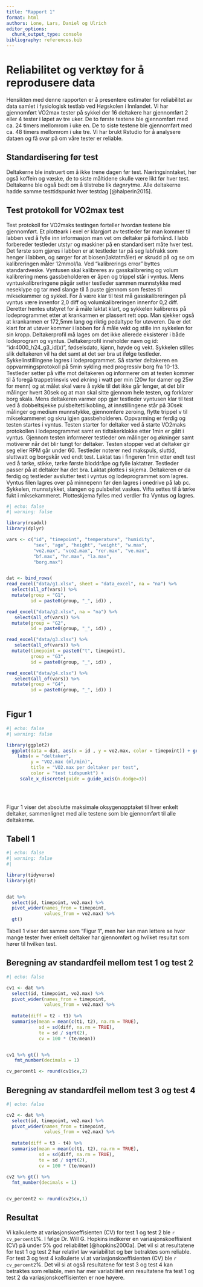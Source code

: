 ```yaml
---
title: "Rapport 1"
format: html
authors: Lone, Lars, Daniel og Ulrich 
editor_options: 
  chunk_output_type: console
bibliography: references.bib
---
```


# Reliabilitet og verktøy for å reprodusere data

Hensikten med denne rapporten er å presentere estimater for reliabilitet av data samlet i fysiologisk testlab ved Høgskolen i Innlandet. Vi har gjennomført VO2max tester på sykkel der 16 deltakere har gjennomført 2 eller 4 tester i løpet av tre uker. De to første testene ble gjennomført med ca. 24 timers mellomrom i uke en. De to siste testene ble gjennomført med ca. 48 timers mellomrom i uke tre. Vi har brukt Rstudio for å analysere dataen og få svar på om våre tester er reliable.

## Standardisering før test

Deltakerne ble instruert om å ikke trene dagen før test. Næringsinntaket, her også koffein og væske, de to siste måltidene skulle være likt før hver test. Deltakerne ble også bedt om å tilstrebe lik døgnrytme. Alle deltakerne hadde samme testtidspunkt hver testdag [@halperin2015].

## Test protokoll for VO2max test

Test protokoll for VO2maks testingen forteller hvordan testene ble gjennomført. Et plotteark i exel er klargjort av testleder før man kommer til labben ved å fylle inn informasjon man vet om deltaker på forhånd. I labb forbereder testleder utstyr og maskiner på en standardisert måte hver test. Det første som gjøres i labben er at testleder tar på seg labfrakk som henger i labben, og sørger for at biosen(laktatmåler) er skrudd på og se om kalibreringen måler 12mmol/la. Ved "kalibrerings error" byttes standardveske. Vyntusen skal kalibreres av gasskalibrering og volum kalibrering mens gassbeholderen er åpen og trippel står i vyntus. Mens vyntuskalibreringene pågår setter testleder sammen munnstykke med neseklype og tar med slange til å puste gjennom som festes til miksekammer og sykkel. For å være klar til test må gasskalibreringen på vyntus være innenfor 2,0 diff og volumkalibreringen innenfor 0,2 diff. Deretter hentes utstyret for å måle laktat klart, og sykkelen kalibreres på lodeprogrammet etter at krankarmen er plassert rett opp. Man sjekker også at krankarmen er 172,5mm lang og riktig pedaltype for utøveren. Da er det klart for at utøver kommer i labben for å måle vekt og stille inn sykkelen for sin kropp. Deltakerprofil må lages om det ikke allerede eksisterer i både lodeprogram og vyntus. Deltakerprofil inneholder navn og id: "idr4000_h24_g3_id(x)", fødselsdato, kjønn, høyde og vekt. Sykkelen stilles slik deltakeren vil ha det samt at det ser bra ut ifølge testleder. Sykkelinstillingene lagres i lodeprogrammet. Så starter deltakeren en oppvarmingsprotokoll på 5min sykling med progressiv borg fra 10-13. Testleder setter på vifte mot deltakeren og informerer om at testen kommer til å foregå trappetrinsvis ved økning i watt per min (20w for damer og 25w for menn) og at målet skal være å sykle til det ikke går lenger, at det blir målinger hvert 30sek og at man skal sitte gjennom hele testen, og forklarer borg skala. Mens deltakeren varmer opp gjør testleder vyntusen klar til test ved å dobbeltsjekke pulsbeltettilkobling, at innstillingene står på 30sek målinger og medium munnstykke, gjennomføre zeroing, flytte trippel v til miksekammeret og skru igjen gassbeholderen. Oppvarming er ferdig og testen startes i vyntus. Testen starter for deltaker ved å starte VO2maks protokollen i lodeprogrammet samt en tidtakerklokke etter 1min er gått i vyntus. Gjennom testen informerer testleder om målinger og økninger samt motiverer når det blir tungt for deltaker. Testen stopper ved at deltaker gir seg eller RPM går under 60. Testleder noterer ned makspuls, sluttid, sluttwatt og borgskår ved endt test. Laktat tas i fingeren 1min etter endt test ved å tørke, stikke, tørke første bloddråpe og fylle laktatrør. Testleder passer på at deltaker har det bra. Laktat plottes i skjema. Deltakeren er da ferdig og testleder avslutter test i vyntus og lodeprogrammet som lagres. Vyntus filen lagres over på minnepenn før den lagres i onedrive på lab pc. Sykkelen, munnstykket, slangen og pulsbeltet vaskes. Vifta settes til å tørke fukt i miksekammeret. Plotteskjema fylles med verdier fra Vyntus og lagres. 

```r
#| echo: false
#| warning: false

library(readxl)
library(dplyr)

vars <- c("id", "timepoint", "temperature", "humidity", 
          "sex", "age", "height", "weight", "w.max", 
          "vo2.max", "vco2.max", "rer.max", "ve.max", 
          "bf.max", "hr.max", "la.max", 
          "borg.max")


dat <- bind_rows(
read_excel("data/g1.xlsx", sheet = "data_excel", na = "na") %>%
  select(all_of(vars)) %>%
  mutate(group = "G1", 
         id = paste0(group, "_", id)) ,

read_excel("data/g2.xlsx", na = "na") %>%
   select(all_of(vars)) %>%
  mutate(group = "G2", 
         id = paste0(group, "_", id)) ,

read_excel("data/g3.xlsx") %>%
   select(all_of(vars)) %>%
  mutate(timepoint = paste0("t", timepoint), 
         group = "G3", 
         id = paste0(group, "_", id)) ,

read_excel("data/g4.xlsx") %>%
   select(all_of(vars)) %>%
  mutate(group = "G4", 
         id = paste0(group, "_", id)) )
  


```

## Figur 1

```r
#| echo: false
#| warning: false

library(ggplot2)
  ggplot(data = dat, aes(x = id , y = vo2.max, color = timepoint)) + geom_point() + geom_smooth() +
    labs(x = "deltaker",
         y = "VO2.max (ml/min)",
         title = "VO2.max per deltaker per test",
         color = "test tidspunkt") +
     scale_x_discrete(guide = guide_axis(n.dodge=3))
  

 
```

Figur 1 viser det absolutte maksimale oksygenopptaket til hver enkelt deltaker, sammenlignet med alle testene som ble gjennomført til alle deltakerne.

## Tabell 1

```r
#| echo: false
#| warning: false
#| 

library(tidyverse)
library(gt)


dat %>%
  select(id, timepoint, vo2.max) %>%
  pivot_wider(names_from = timepoint,
              values_from = vo2.max) %>%
  gt()

```

Tabell 1 viser det samme som "Figur 1", men her kan man lettere se hvor mange tester hver enkelt deltaker har gjennomført og hvilket resultat som hører til hvilken test.

## Beregning av standardfeil mellom test 1 og test 2

```r
#| echo: false

cv1 <- dat %>%
  select(id, timepoint, vo2.max) %>%
  pivot_wider(names_from = timepoint, 
              values_from = vo2.max) %>%
  
  mutate(diff = t2 - t1) %>% 
  summarise(mean = mean(c(t1, t2), na.rm = TRUE), 
            sd = sd(diff, na.rm = TRUE),  
            te = sd / sqrt(2), 
            cv = 100 * (te/mean)) 


cv1 %>% gt() %>%
   fmt_number(decimals = 1) 

cv_percent1 <- round(cv1$cv,2) 


```



## Beregning av standardfeil mellom test 3 og test 4

```r
#| echo: false

cv2 <- dat %>%
  select(id, timepoint, vo2.max) %>%
  pivot_wider(names_from = timepoint, 
              values_from = vo2.max) %>%
  
  mutate(diff = t3 - t4) %>% 
  summarise(mean = mean(c(t1, t2), na.rm = TRUE), 
            sd = sd(diff, na.rm = TRUE),  
            te = sd / sqrt(2), 
            cv = 100 * (te/mean)) 
  
cv2 %>% gt() %>% 
  fmt_number(decimals = 1) 


cv_percent2 <- round(cv2$cv,1)

```

## Resultat

Vi kalkulerte at variasjonskoeffisienten (CV) for test 1 og test 2 ble `r cv_percent1`%. I følge Dr. Will G. Hopkins indikerer en variasjonskoeffisient (CV) på under 5% god reliabilitet [@hopkins2000a]. Det vil si at resultatene for test 1 og test 2 har relativt lav variabilitet og bør betraktes som reliable. For test 3 og test 4 kalkulerte vi at variasjonskoeffisienten (CV) ble `r cv_percent2`%. Det vil si at også resultatene for test 3 og test 4 kan betraktes som reliable, men har mer variabilitet enn resultatene fra test 1 og test 2 da variasjonskoeffisienten er noe høyere.


